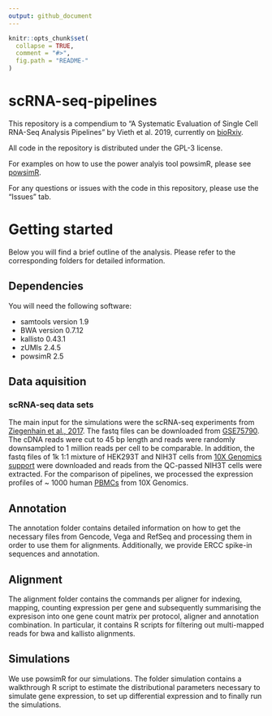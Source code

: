 ```yaml
---
output: github_document
---
```


<!-- README.md is generated from README.Rmd. Please edit that file -->

```r
knitr::opts_chunk$set(
  collapse = TRUE,
  comment = "#>",
  fig.path = "README-"
)
```

# scRNA-seq-pipelines
This repository is a compendium to "A Systematic Evaluation of Single Cell RNA-Seq Analysis Pipelines" by Vieth et al. 2019, currently on [bioRxiv](https://www.biorxiv.org/content/10.1101/583013v1).

All code in the repository is distributed under the GPL-3 license.

For examples on how to use the power analyis tool powsimR, please see [powsimR](https://github.com/bvieth/powsimR).

For any questions or issues with the code in this repository, please use the "Issues" tab.

# Getting started

Below you will find a brief outline of the analysis. Please refer to the corresponding folders for detailed information.

## Dependencies

You will need the following software:

  * samtools version 1.9
  * BWA version 0.7.12
  * kallisto 0.43.1
  * zUMIs 2.4.5
  * powsimR 2.5
  
## Data aquisition

### scRNA-seq data sets

The main input for the simulations were the scRNA-seq experiments from [Ziegenhain et al., 2017](https://www.sciencedirect.com/science/article/pii/S1097276517300497?via%3Dihub). The fastq files can be downloaded from [GSE75790](https://www.ncbi.nlm.nih.gov/geo/query/acc.cgi?acc=GSE75790). The cDNA reads were cut to 45 bp length and reads were randomly downsampled to 1 million reads per cell to be comparable. In addition, the fastq files of 1k 1:1 mixture of HEK293T and NIH3T cells from [10X Genomics support](https://support.10xgenomics.com/single-cell-gene-expression/datasets/3.0.2/1k_hgmm_v3) were downloaded and reads from the QC-passed NIH3T cells were extracted. 
For the comparison of pipelines, we processed the expression profiles of ~ 1000 human [PBMCs](https://support.10xgenomics.com/single-cell-gene-expression/datasets/3.0.0/pbmc_1k_v3) from 10X Genomics.

## Annotation

The annotation folder contains detailed information on how to get the necessary files from Gencode, Vega and RefSeq and processing them in order to use them for alignments. Additionally, we provide ERCC spike-in sequences and annotation.

## Alignment

The alignment folder contains the commands per aligner for indexing, mapping, counting expression per gene and subsequently summarising the expresison into one gene count matrix per protocol, aligner and annotation combination. In particular, it contains R scripts for filtering out multi-mapped reads for bwa and kallisto alignments.

## Simulations

We use powsimR for our simulations. The folder simulation contains a walkthrough R script to estimate the distributional parameters necessary to simulate gene expression, to set up differential expression and to finally run the simulations.


